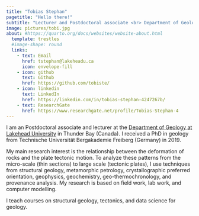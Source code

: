 ```yaml
---
title: "Tobias Stephan"
pagetitle: "Hello there!"
subtitle: "Lecturer and Postdoctoral associate <br> Department of Geology <br> Lakehead University <br> Thunder Bay, ON"
image: pictures/tobi.jpg
about: #https://quarto.org/docs/websites/website-about.html
  template: trestles
  #image-shape: round
  links:
    - text: Email
      href: tstephan@lakeheadu.ca
      icon: envelope-fill
    - icon: github
      text: Github
      href: https://github.com/tobiste/
    - icon: linkedin
      text: LinkedIn
      href: https://linkedin.com/in/tobias-stephan-4247267b/
    - text: ResearchGate
      href: https://www.researchgate.net/profile/Tobias-Stephan-4
---
```


I am an Postdoctoral associate and lecturer at the [Department of Geology at Lakehead University](https://www.lakeheadu.ca/programs/departments/geology) in Thunder Bay (Canada). I received a PhD in geology from Technische Universität Bergakademie Freiberg (Germany) in 2019.

My main research interest is the relationship between the deformation of rocks and the plate tectonic motion. To analyze these patterns from the micro-scale (thin sections) to large scale (tectonic plates), I use techniques from structural geology, metamorphic petrology, crystallographic preferred orientation, geophysics, geochemistry, geo-thermochronology, and provenance analysis. My research is based on field work, lab work, and computer modelling. 

I teach courses on structural geology, tectonics, and data science for geology. 

<!-- ## Education -->

<!-- -   **PhD** from Technische Universität Bergakademie Freiberg \| Germany \| 2019 -->

<!-- ## Experience -->

<!-- -   Lakehead University, Thunder Bay, ON \| Postdoctoral fellow \| April 2023 - present -->

<!-- -   University of Calgary, AB \| Postdoctoral fellow \| 2020 - 2022 -->

<!-- -   Friedrich-Alexander-Universität Erlangen-Nürnberg, Germany \| Postdoctoral fellow \| March 2020 - November 2020 -->
